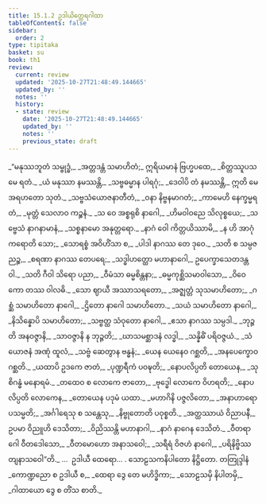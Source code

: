 ```yaml
---
title: 15.1.2 ဥဒါယိတ္ထေရဂါထာ
tableOfContents: false
sidebar:
  order: 2
type: tipitaka
basket: su
book: th1
review:
  current: review
  updated: '2025-10-27T21:48:49.144665'
  updated_by: ''
  notes: ''
  history:
  - state: review
    date: '2025-10-27T21:48:49.144665'
    updated_by: ''
    notes: ''
    previous_state: draft
---
```



<ReviewStatus review={frontmatter.review} showDetails={true} />

<HypothesisAnnotation frontmatter={frontmatter} />

<DynamicBreadcrumb />

<Division number="689" book="th1" e="ch" v="19" p="318">

<Paragraph number="1021" type="verses" book="th1">
_“မနုဿဘူတံ သမ္ဗုဒ္ဓံ,_  
_အတ္တဒန္တံ သမာဟိတံ;_  
ဣရိယမာနံ ဗြဟ္မပထေ,_  
_စိတ္တဿူပသမေ ရတံ._  

</Paragraph>

</Division>
<Division number="690" book="th1" e="ch" v="19" p="318">

<Paragraph number="1022" type="verses" book="th1">
_ယံ မနုဿာ နမဿန္တိ,_  
_သဗ္ဗဓမ္မာန ပါရဂုံ;_  
_ဒေဝါပိ တံ နမဿန္တိ,_  
ဣတိ မေ အရဟတော သုတံ._  

</Paragraph>

</Division>
<Division number="691" book="th1" e="ch" v="19" p="318">

<Paragraph number="1023" type="verses" book="th1">
_သဗ္ဗသံယောဇနာတီတံ,_  
_ဝနာ နိဗ္ဗနမာဂတံ;_  
_ကာမေဟိ နေက္ခမ္မရတံ,_  
_မုတ္တံ သေလာဝ ကဉ္စနံ._  

</Paragraph>

</Division>
<Division number="692" book="th1" e="ch" v="19" p="318">

<Paragraph number="1024" type="verses" book="th1">
_သ ဝေ အစ္စရုစိ နာဂေါ,_  
_ဟိမဝါဝညေ သိလုစ္စယေ;_  
_သဗ္ဗေသံ နာဂနာမာနံ,_  
_သစ္စနာမော အနုတ္တရော._  

</Paragraph>

</Division>
<Division number="693" book="th1" e="ch" v="19" p="318">

<Paragraph number="1025" type="verses" book="th1">
_နာဂံ ဝေါ ကိတ္တယိဿာမိ,_  
_န ဟိ အာဂုံ ကရောတိ သော;_  
_သောရစ္စံ အဝိဟိံသာ စ,_  
_ပါဒါ နာဂဿ တေ ဒုဝေ._  

</Paragraph>

</Division>
<Division number="694" book="th1" e="ch" v="19" p="318">

<Paragraph number="1026" type="verses" book="th1">
_သတိ စ သမ္ပဇညဉ္စ,_  
_စရဏာ နာဂဿ တေပရေ;_  
_သဒ္ဓါဟတ္ထော မဟာနာဂေါ,_  
ဥပေက္ခာသေတဒန္တဝါ._  

</Paragraph>

</Division>
<Division number="695" book="th1" e="ch" v="19" p="318">

<Paragraph number="1027" type="verses" book="th1">
_သတိ ဂီဝါ သိရော ပညာ,_  
_ဝီမံသာ ဓမ္မစိန္တနာ;_  
_ဓမ္မကုစ္ဆိသမာဝါသော,_  
_ဝိဝေကော တဿ ဝါလဓိ._  

</Paragraph>

</Division>
<Division number="696" book="th1" e="ch" v="19" p="318">

<Paragraph number="1028" type="verses" book="th1">
_သော ဈာယီ အဿာသရတော,_  
_အဇ္ဈတ္တံ သုသမာဟိတော;_  
_ဂစ္ဆံ သမာဟိတော နာဂေါ,_  
_ဌိတော နာဂေါ သမာဟိတော._  

</Paragraph>

</Division>
<Division number="697" book="th1" e="ch" v="19" p="318">

<Paragraph number="1029" type="verses" book="th1">
_သယံ သမာဟိတော နာဂေါ,_  
_နိသိန္နောပိ သမာဟိတော;_  
_သဗ္ဗတ္ထ သံဝုတော နာဂေါ,_  
_ဧသာ နာဂဿ သမ္ပဒါ._  

</Paragraph>

</Division>
<Division number="698" book="th1" e="ch" v="19" p="319">

<Paragraph number="1030" type="verses" book="th1">
_ဘုဉ္ဇတိ အနဝဇ္ဇာနိ,_  
_သာဝဇ္ဇာနိ န ဘုဉ္ဇတိ;_  
_ဃာသမစ္ဆာဒနံ လဒ္ဓါ,_  
_သန္နိဓိံ ပရိဝဇ္ဇယံ._  

</Paragraph>

</Division>
<Division number="699" book="th1" e="ch" v="19" p="319">

<Paragraph number="1031" type="verses" book="th1">
_သံယောဇနံ အဏုံ ထူလံ,_  
_သဗ္ဗံ ဆေတွာန ဗန္ဓနံ;_  
_ယေန ယေနေဝ ဂစ္ဆတိ,_  
_အနပေက္ခောဝ ဂစ္ဆတိ._  

</Paragraph>

</Division>
<Division number="700" book="th1" e="ch" v="19" p="319">

<Paragraph number="1032" type="verses" book="th1">
_ယထာပိ ဥဒကေ ဇာတံ,_  
_ပုဏ္ဍရီကံ ပဝဍ္ဎတိ;_  
_နောပလိပ္ပတိ တောယေန,_  
_သုစိဂန္ဓံ မနောရမံ._  

</Paragraph>

</Division>
<Division number="701" book="th1" e="ch" v="19" p="319">

<Paragraph number="1033" type="verses" book="th1">
_တထေဝ စ လောကေ ဇာတော,_  
_ဗုဒ္ဓေါ လောကေ ဝိဟရတိ;_  
_နောပလိပ္ပတိ လောကေန,_  
_တောယေန ပဒုမံ ယထာ._  

</Paragraph>

</Division>
<Division number="702" book="th1" e="ch" v="19" p="319">

<Paragraph number="1034" type="verses" book="th1">
_မဟာဂိနိ ပဇ္ဇလိတော,_  
_အနာဟာရောပသမ္မတိ;_  
_အင်္ဂါရေသု စ သန္တေသု,_  
_နိဗ္ဗုတောတိ ပဝုစ္စတိ._  

</Paragraph>

</Division>
<Division number="703" book="th1" e="ch" v="19" p="319">

<Paragraph number="1035" type="verses" book="th1">
_အတ္ထဿာယံ ဝိညာပနီ,_  
ဥပမာ ဝိညူဟိ ဒေသိတာ;_  
_ဝိညိဿန္တိ မဟာနာဂါ,_  
_နာဂံ နာဂေန ဒေသိတံ._  

</Paragraph>

</Division>
<Division number="704" book="th1" e="ch" v="19" p="319">

<Paragraph number="1036" type="verses" book="th1">
_ဝီတရာဂေါ ဝီတဒေါသော,_  
_ဝီတမောဟော အနာသဝေါ;_  
_သရီရံ ဝိဇဟံ နာဂေါ,_  
_ပရိနိဗ္ဗိဿတျနာသဝေါ”တိ._  


</Paragraph>
</Division>

<Paragraph number="1037" type="center" book="th1">
…  ဥဒါယီ ထေရော… .



</Paragraph>

<Paragraph number="1038" type="center" book="th1">
သောဠသကနိပါတော နိဋ္ဌိတော.



</Paragraph>

<Paragraph number="1039" type="center" book="th1">
တတြုဒ္ဒါနံ


</Paragraph>

<Paragraph number="1040" type="verses" book="th1">
_ကောဏ္ဍညော စ ဥဒါယီ စ,_  
_ထေရာ ဒွေ တေ မဟိဒ္ဓိကာ;_  
_သောဠသမှိ နိပါတမှိ,_  
_ဂါထာယော ဒွေ စ တိံသ စာတိ._
</Paragraph>